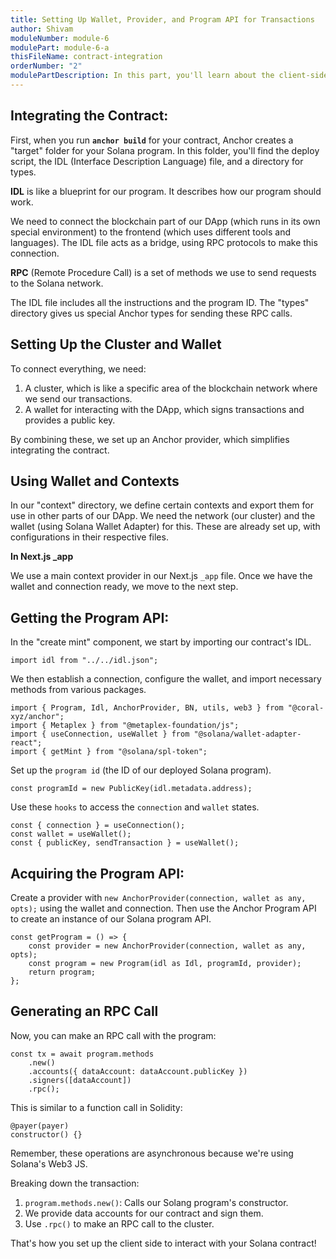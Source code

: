 ```yaml
---
title: Setting Up Wallet, Provider, and Program API for Transactions
author: Shivam
moduleNumber: module-6
modulePart: module-6-a
thisFileName: contract-integration
orderNumber: "2"
modulePartDescription: In this part, you'll learn about the client-side setup for interacting with the Solana contract, focusing on wallet, provider, and program API integration.
---
```


## Integrating the Contract:

First, when you run **`anchor build`** for your contract, Anchor creates a "target" folder for your Solana program. In this folder, you'll find the deploy script, the IDL (Interface Description Language) file, and a directory for types.

**IDL** is like a blueprint for our program. It describes how our program should work.

We need to connect the blockchain part of our DApp (which runs in its own special environment) to the frontend (which uses different tools and languages). The IDL file acts as a bridge, using RPC protocols to make this connection.

**RPC** (Remote Procedure Call) is a set of methods we use to send requests to the Solana network.

The IDL file includes all the instructions and the program ID. The "types" directory gives us special Anchor types for sending these RPC calls.

## Setting Up the Cluster and Wallet

To connect everything, we need:

1. A cluster, which is like a specific area of the blockchain network where we send our transactions.
2. A wallet for interacting with the DApp, which signs transactions and provides a public key.

By combining these, we set up an Anchor provider, which simplifies integrating the contract.

## Using Wallet and Contexts

In our "context" directory, we define certain contexts and export them for use in other parts of our DApp. We need the network (our cluster) and the wallet (using Solana Wallet Adapter) for this. These are already set up, with configurations in their respective files.

**In Next.js _app**

We use a main context provider in our Next.js `_app` file. Once we have the wallet and connection ready, we move to the next step.

## Getting the Program API:

In the "create mint" component, we start by importing our contract's IDL.

```tsx
import idl from "../../idl.json";
```

We then establish a connection, configure the wallet, and import necessary methods from various packages.

```tsx
import { Program, Idl, AnchorProvider, BN, utils, web3 } from "@coral-xyz/anchor";
import { Metaplex } from "@metaplex-foundation/js";
import { useConnection, useWallet } from "@solana/wallet-adapter-react";
import { getMint } from "@solana/spl-token";
```

Set up the `program id` (the ID of our deployed Solana program).

```tsx
const programId = new PublicKey(idl.metadata.address);
```

Use these `hooks` to access the `connection` and `wallet` states.

```tsx
const { connection } = useConnection();
const wallet = useWallet();
const { publicKey, sendTransaction } = useWallet();
```

## Acquiring the Program API:

Create a provider with `new AnchorProvider(connection, wallet as any, opts);` using the wallet and connection. Then use the Anchor Program API to create an instance of our Solana program API.

```tsx
const getProgram = () => {
    const provider = new AnchorProvider(connection, wallet as any, opts);
    const program = new Program(idl as Idl, programId, provider);
    return program;
};
```

## Generating an RPC Call

Now, you can make an RPC call with the program:

```tsx
const tx = await program.methods
    .new()
    .accounts({ dataAccount: dataAccount.publicKey })
    .signers([dataAccount])
    .rpc();
```

This is similar to a function call in Solidity:

```Solidity
@payer(payer)
constructor() {}
```

Remember, these operations are asynchronous because we're using Solana's Web3 JS.

Breaking down the transaction:

1. `program.methods.new()`: Calls our Solang program's constructor.
2. We provide data accounts for our contract and sign them.
3. Use `.rpc()` to make an RPC call to the cluster.

That's how you set up the client side to interact with your Solana contract!